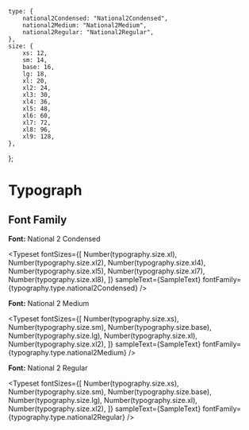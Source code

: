 
<Meta title="Foundation/Typograph" />

    type: {
        national2Condensed: "National2Condensed",
        national2Medium: "National2Medium",
        national2Regular: "National2Regular",
    },
    size: {
        xs: 12,
        sm: 14,
        base: 16,
        lg: 18,
        xl: 20,
        xl2: 24,
        xl3: 30,
        xl4: 36,
        xl5: 48,
        xl6: 60,
        xl7: 72,
        xl8: 96,
        xl9: 128,
    },
};

 

# Typograph

## Font Family

**Font:** National 2 Condensed

<Typeset
  fontSizes={[
    Number(typography.size.xl),
    Number(typography.size.xl2),
    Number(typography.size.xl4),
    Number(typography.size.xl5),
    Number(typography.size.xl7),
    Number(typography.size.xl8),
  ]}
  sampleText={SampleText}
  fontFamily={typography.type.national2Condensed}
/>

**Font:** National 2 Medium

<Typeset
  fontSizes={[
    Number(typography.size.xs),
    Number(typography.size.sm),
    Number(typography.size.base),
    Number(typography.size.lg),
    Number(typography.size.xl),
    Number(typography.size.xl2),
  ]}
  sampleText={SampleText}
  fontFamily={typography.type.national2Medium}
/>

**Font:** National 2 Regular

<Typeset
  fontSizes={[
    Number(typography.size.xs),
    Number(typography.size.sm),
    Number(typography.size.base),
    Number(typography.size.lg),
    Number(typography.size.xl),
    Number(typography.size.xl2),
  ]}
  sampleText={SampleText}
  fontFamily={typography.type.national2Regular}
/>